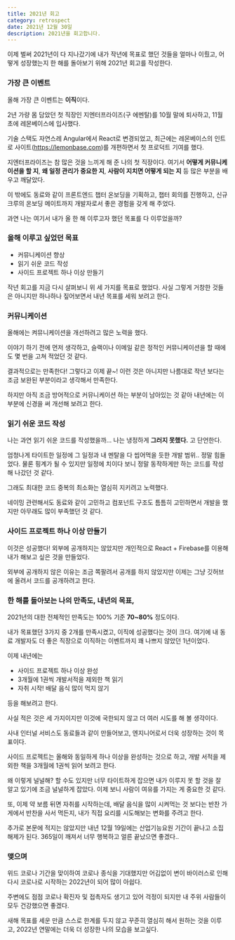 ```yaml
---
title: 2021년 회고
category: retrospect
date: 2021년 12월 30일
description: 2021년을 회고합니다.
---
```


이제 벌써 2021년이 다 지나갔기에 내가 작년에 목표로 했던 것들을 얼마나 이뤘고,
어떻게 성장했는지 한 해를 돌아보기 위해 2021년 회고를 작성한다.

### 가장 큰 이벤트

올해 가장 큰 이벤트는 **이직**이다.

2년 가량 몸 담았던 첫 직장인 지엔터프라이즈(구 에멘탈)를 10월 말에 퇴사하고,
11월 초에 레몬베이스에 입사했다.

기술 스택도 자연스레 Angular에서 React로 변경되었고,
최근에는 레몬베이스의 인트로 사이트(https://lemonbase.com)를 개편하면서 첫 프로덕트 기여를 했다.

지엔터프라이즈는 참 많은 것을 느끼게 해 준 나의 첫 직장이다.
여기서 **어떻게 커뮤니케이션을 할 지**, **왜 일정 관리가 중요한 지**, **사람이 지치면 어떻게 되는 지** 등 많은 부분을 배우고 깨달았다.

이 밖에도 동료와 같이 프론트엔드 챕터 온보딩을 기획하고, 챕터 회의를 진행하고, 신규 크루의 온보딩 메이트까지 개발자로서 좋은 경험을 갖게 해 주었다.

과연 나는 여기서 내가 올 한 해 이루고자 했던 목표를 다 이루었을까?

### 올해 이루고 싶었던 목표

- 커뮤니케이션 향상
- 읽기 쉬운 코드 작성
- 사이드 프로젝트 하나 이상 만들기

작년 회고를 지금 다시 살펴보니 위 세 가지를 목표로 했었다.
사실 그렇게 거창한 것들은 아니지만 하나하나 짚어보면서 내년 목표를 세워 보려고 한다.

### 커뮤니케이션

올해에는 켜뮤니케이션을 개선하려고 많은 노력을 했다.

이야기 하기 전에 먼저 생각하고, 슬랙이나 이메일 같은 정적인 커뮤니케이션을 할 때에도 몇 번을 고쳐 적었던 것 같다.

결과적으로는 만족한다! 그렇다고 이제 끝~! 이런 것은 아니지만 나름대로 작년 보다는 조금 보완된 부분이라고 생각해서 만족한다.

하지만 아직 조금 방어적으로 커뮤니케이션 하는 부분이 남아있는 것 같아 내년에는 이 부분에 신경을 써 개선해 보려고 한다.

### 읽기 쉬운 코드 작성

나는 과연 읽기 쉬운 코드를 작성했을까... 나는 냉정하게 **그러지 못했다.** 고 단언한다.

엄청나게 타이트한 일정에 그 일정과 내 멘탈을 다 씹어먹을 듯한 개발 범위.. 정말 힘들었다.
물론 핑계가 될 수 있지만 일정에 치이다 보니 정말 동작하게만 하는 코드를 작성해 나갔던 것 같다.

그래도 최대한 코드 중복의 최소화는 열심히 지키려고 노력했다.

네이밍 관련해서도 동료와 같이 고민하고 컴포넌트 구조도 틈틈히 고민하면서 개발을 했지만 아무래도 많이 부족했던 것 같다.

### 사이드 프로젝트 하나 이상 만들기

이것은 성공했다! 외부에 공개하지는 않았지만 개인적으로 React + Firebase를 이용해 내가 해보고 싶은 것을 만들었다.

외부에 공개하지 않은 이유는 조금 쪽팔려서 공개를 하지 않았지만 이제는 그냥 깃허브에 올려서 코드를 공개하려고 한다.

### 한 해를 돌아보는 나의 만족도, 내년의 목표,

2021년의 대한 전체적인 만족도는 100% 기준 **70~80%** 정도이다.

내가 목표했던 3가지 중 2개를 만족시켰고, 이직에 성공했다는 것이 크다.
여기에 내 동료 개발자도 더 좋은 직장으로 이직하는 이벤트까지 꽤 나쁘지 않았던 1년이었다.

이제 내년에는

- 사이드 프로젝트 하나 이상 완성
- 3개월에 1권씩 개발서적을 제외한 책 읽기
- 자취 시작! 배달 음식 많이 먹지 않기

등을 해보려고 한다.

사실 적은 것은 세 가지이지만 이것에 국한되지 않고 더 여러 시도를 해 볼 생각이다.

사내 인터널 서비스도 동료들과 같이 만들어보고, 엔지니어로서 더욱 성장하는 것이 목표이다.

사이드 프로젝트는 올해와 동일하게 하나 이상을 완성하는 것으로 하고,
개발 서적을 제외한 책을 3개월에 1권씩 읽어 보려고 한다.

왜 이렇게 널널해? 할 수도 있지만 너무 타이트하게 잡으면 내가 이루지 못 할 것을 잘 알고 있기에 조금 널널하게 잡았다.
이제 보니 사람이 여유를 가지는 게 중요한 것 같다.

또, 이제 약 보름 뒤면 자취를 시작하는데, 배달 음식을 많이 시켜먹는 것 보다는 반찬 가게에서 반찬을 사서 먹든지,
내가 직접 요리를 시도해보는 변화를 주려고 한다.

추가로 본문에 적지는 않았지만 내년 12월 19일에는 산업기능요원 기간이 끝나고 소집해제가 된다. 365일이 깨져서 너무 행복하고 얼른 끝났으면 좋겠다..

### 맺으며

위드 코로나 기간을 맞이하여 코로나 종식을 기대했지만 어김없이 변이 바이러스로 인해 다시 코로나로 시작하는 2022년이 되어 많이 아쉽다.

주변에도 점점 코로나 확진자 및 접촉자도 생기고 있어 걱정이 되지만 내 주위 사람들이 모두 건강했으면 좋겠다.

새해 목표를 세운 만큼 스스로 한계를 두지 않고 꾸준히 열심히 해서 원하는 것을 이루고, 2022년 연말에는 더욱 더 성장한 나의 모습을 보고싶다.

